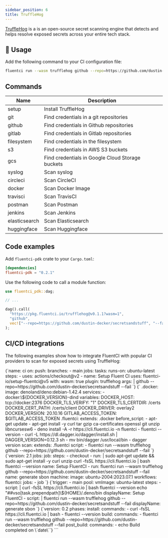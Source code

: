 ```yaml
---
sidebar_position: 6
title: TruffleHog
---
```


[TruffleHog](https://github.com/trufflesecurity/trufflehog) is a is an open-source secret scanning engine that detects and helps resolve exposed secrets across your entire tech stack.

## 🚀 Usage

Add the following command to your CI configuration file:

```bash
fluentci run --wasm trufflehog github --repo=https://github.com/dustin-decker/secretsandstuff --fail
```

## Commands

| Name          | Description                                      |
| ------------- | ------------------------------------------------ |
| setup         | Install TruffleHog                               |
| git           | Find credentials in a git repositories           |
| github        | Find credentials in Github repositories          |
| gitlab        | Find credentials in Gitlab repositories          |
| filesystem    | Find credentials in the filesystem               |
| s3            | Find credentials in AWS S3 buckets               |
| gcs           | Find credentials in Google Cloud Storage buckets |
| syslog        | Scan syslog                                      |
| circleci      | Scan CircleCI                                    |
| docker        | Scan Docker Image                                |
| travisci      | Scan TravisCI                                    |
| postman       | Scan Postman                                     |
| jenkins       | Scan Jenkins                                     |
| elasticsearch | Scan Elasticsearch                               |
| huggingface   | Scan Huggingface                                 |

## Code examples

Add `fluentci-pdk` crate to your `Cargo.toml`:

```toml
[dependencies]
fluentci-pdk = "0.2.1"
```

Use the following code to call a module function:

```rust
use fluentci_pdk::dag;

// ...

dag().call(
  "https://pkg.fluentci.io/trufflehog@v0.1.1?wasm=1",
  "github",
  vec!["--repo=https://github.com/dustin-decker/secretsandstuff", "--fail"],
);
```

## CI/CD integrations

The following examples show how to integrate FluentCI with popular CI providers to scan for exposed secrets using TruffleHog:


<Tabs>
  <TabItem value="gha" label="Github Actions">
    <CodeBlock language="yaml" title="ci.yml">
      {`name: ci
on:
  push:
    branches:
      - main
jobs:
  tasks:
    runs-on: ubuntu-latest
    steps:
      - uses: actions/checkout@v2
      - name: Setup Fluent CI
        uses: fluentci-io/setup-fluentci@v5
        with:
          wasm: true
          plugin: trufflehog
          args: |
            github --repo=https://github.com/dustin-decker/secretsandstuff --fail
      `}
    </CodeBlock>
  </TabItem>
  <TabItem value="gitlab" label="GitLab CI">
    <CodeBlock language="yaml" title=".gitlab-ci.yml">
      {`
.docker:
  image: denoland/deno:debian-1.42.4
  services:
    - docker:\${DOCKER_VERSION}-dind
  variables:
    DOCKER_HOST: tcp://docker:2376
    DOCKER_TLS_VERIFY: "1"
    DOCKER_TLS_CERTDIR: /certs
    DOCKER_CERT_PATH: /certs/client
    DOCKER_DRIVER: overlay2
    DOCKER_VERSION: 20.10.16
    GITLAB_ACCESS_TOKEN: $GITLAB_ACCESS_TOKEN
.fluentci:
  extends: .docker
  before_script:
    - apt-get update
    - apt-get install -y curl tar gzip ca-certificates openssl git unzip libncursesw6
    - deno install -A -r https://cli.fluentci.io -n fluentci
    - fluentci --version
    - curl -L https://dl.dagger.io/dagger/install.sh | DAGGER_VERSION=0.12.3 sh
    - mv bin/dagger /usr/local/bin
    - dagger version
scan:
  extends: .fluentci
  script:
    - fluentci run --wasm trufflehog github --repo=https://github.com/dustin-decker/secretsandstuff --fail
`}

</CodeBlock>
</TabItem>
<TabItem value="circleci" label="Circle CI">
<CodeBlock language="yaml" title=".circleci/config.yml">
{`version: 2.1
jobs:
  job:
    steps:
      - checkout
      - run: |
          sudo apt-get update && sudo apt-get install -y curl unzip
          curl -fsSL https://cli.fluentci.io | bash
          fluentci --version
        name: Setup FluentCI
      - run: fluentci run --wasm trufflehog github --repo=https://github.com/dustin-decker/secretsandstuff --fail
        name: generate sbon
    machine:
      image: ubuntu-2004:2023.07.1
workflows:
  fluentci:
    jobs:
      - job
`}
</CodeBlock>
</TabItem>
<TabItem value="azure" label="Azure Pipelines">
<CodeBlock language="yaml" title="azure-pipelines.yml">
{`trigger:
  - main
pool:
  vmImage: ubuntu-latest
steps:
  - script: |
      curl -fsSL https://cli.fluentci.io | bash
      fluentci --version
      echo "##vso[task.prependpath]\${HOME}/.deno/bin
    displayName: Setup FluentCI
  - script: |
      fluentci run --wasm trufflehog github --repo=https://github.com/dustin-decker/secretsandstuff --fail
    displayName: generate sbon
`}
</CodeBlock>
</TabItem>
<TabItem value="aws" label="AWS CodePipeline">
<CodeBlock language="yaml" title="buildspec.yml">
{`version: 0.2
phases:
  install:
    commands:
      - curl -fsSL https://cli.fluentci.io | bash
      - fluentci --version
  build:
    commands:
      - fluentci run --wasm trufflehog github --repo=https://github.com/dustin-decker/secretsandstuff --fail
  post_build:
    commands:
      - echo Build completed on \`date\``}
</CodeBlock>
</TabItem>
</Tabs>
```
